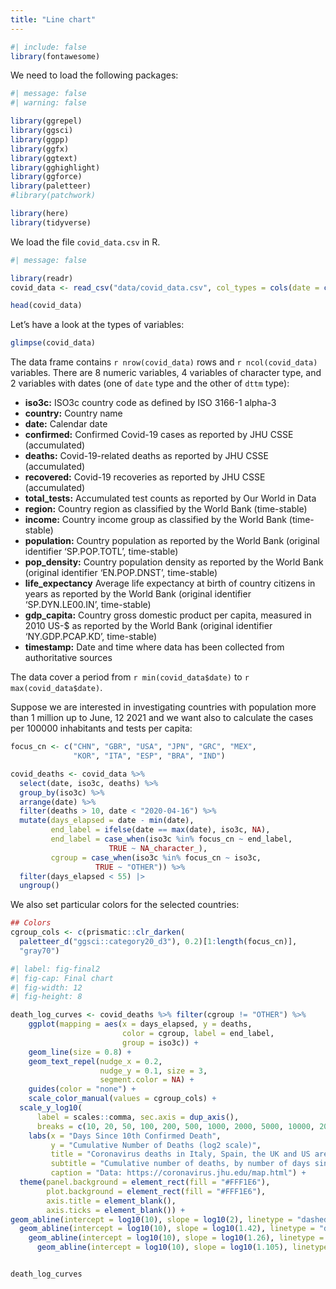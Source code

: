 ```yaml
---
title: "Line chart"
---
```


```r
#| include: false
library(fontawesome)
```


We need to load the following packages:

```r
#| message: false
#| warning: false

library(ggrepel)
library(ggsci)
library(ggpp)
library(ggfx)
library(ggtext)
library(gghighlight)
library(ggforce)
library(paletteer)
#library(patchwork)

library(here)
library(tidyverse)
```



We load the file `covid_data.csv` in R.

```r
#| message: false

library(readr)
covid_data <- read_csv("data/covid_data.csv", col_types = cols(date = col_date(format = "%m/%d/%Y"))) 

head(covid_data)
```


Let's have a look at the types of variables:

```r
glimpse(covid_data)
```

The data frame contains `r nrow(covid_data)` rows and `r ncol(covid_data)` variables. There are 8 numeric variables, 4 variables of character type, and 2 variables with dates (one of `date` type and the other of `dttm` type):

-   **iso3c:** ISO3c country code as defined by ISO 3166-1 alpha-3
-   **country:** Country name
-   **date:** Calendar date
-   **confirmed:** Confirmed Covid-19 cases as reported by JHU CSSE (accumulated)
-   **deaths:** Covid-19-related deaths as reported by JHU CSSE (accumulated)
-   **recovered:** Covid-19 recoveries as reported by JHU CSSE (accumulated)
-   **total_tests:** Accumulated test counts as reported by Our World in Data
-   **region:** Country region as classified by the World Bank (time-stable)
-   **income:** Country income group as classified by the World Bank (time-stable)
-   **population:** Country population as reported by the World Bank (original identifier 'SP.POP.TOTL', time-stable)
-   **pop_density:** Country population density as reported by the World Bank (original identifier 'EN.POP.DNST', time-stable)
-   **life_expectancy** Average life expectancy at birth of country citizens in years as reported by the World Bank (original identifier 'SP.DYN.LE00.IN', time-stable)
-   **gdp_capita:** Country gross domestic product per capita, measured in 2010 US-\$ as reported by the World Bank (original identifier 'NY.GDP.PCAP.KD', time-stable)
-   **timestamp:** Date and time where data has been collected from authoritative sources



The data cover a period from `r min(covid_data$date)` to `r max(covid_data$date)`.

Suppose we are interested in investigating countries with population more than 1 million up to June, 12 2021 and we want also to calculate the cases per 100000 inhabitants and tests per capita:



```r
focus_cn <- c("CHN", "GBR", "USA", "JPN", "GRC", "MEX",
              "KOR", "ITA", "ESP", "BRA", "IND")

covid_deaths <- covid_data %>%
  select(date, iso3c, deaths) %>%
  group_by(iso3c) %>%
  arrange(date) %>%
  filter(deaths > 10, date < "2020-04-16") %>%
  mutate(days_elapsed = date - min(date),
         end_label = ifelse(date == max(date), iso3c, NA),
         end_label = case_when(iso3c %in% focus_cn ~ end_label,
                      TRUE ~ NA_character_),
         cgroup = case_when(iso3c %in% focus_cn ~ iso3c,
                   TRUE ~ "OTHER")) %>% 
  filter(days_elapsed < 55) |> 
  ungroup()
```



We also set particular colors for the selected countries:

```r
## Colors
cgroup_cols <- c(prismatic::clr_darken(
  paletteer_d("ggsci::category20_d3"), 0.2)[1:length(focus_cn)],
  "gray70")
```




```r
#| label: fig-final2
#| fig-cap: Final chart
#| fig-width: 12
#| fig-height: 8

death_log_curves <- covid_deaths %>% filter(cgroup != "OTHER") %>% 
    ggplot(mapping = aes(x = days_elapsed, y = deaths,
                         color = cgroup, label = end_label,
                         group = iso3c)) +
    geom_line(size = 0.8) +
    geom_text_repel(nudge_x = 0.2,
                    nudge_y = 0.1, size = 3,
                    segment.color = NA) +
    guides(color = "none") +
    scale_color_manual(values = cgroup_cols) +
  scale_y_log10(
      label = scales::comma, sec.axis = dup_axis(),
      breaks = c(10, 20, 50, 100, 200, 500, 1000, 2000, 5000, 10000, 20000)) +
    labs(x = "Days Since 10th Confirmed Death",
         y = "Cumulative Number of Deaths (log2 scale)",
         title = "Coronavirus deaths in Italy, Spain, the UK and US are increasing more rapidly than they did in China",
         subtitle = "Cumulative number of deaths, by number of days since 10th deaths \nStars represent national lockdowns",
         caption = "Data: https://coronavirus.jhu.edu/map.html") +
  theme(panel.background = element_rect(fill = "#FFF1E6"),
        plot.background = element_rect(fill = "#FFF1E6"),
        axis.title = element_blank(),
        axis.ticks = element_blank()) +
geom_abline(intercept = log10(10), slope = log10(2), linetype = "dashed", color = "gray", size = 0.8) +
  geom_abline(intercept = log10(10), slope = log10(1.42), linetype = "dashed", color = "gray", size = 0.8) +
    geom_abline(intercept = log10(10), slope = log10(1.26), linetype = "dashed", color = "gray", size = 0.8) +
      geom_abline(intercept = log10(10), slope = log10(1.105), linetype = "dashed", color = "gray", size = 0.8)


death_log_curves

```




